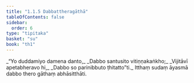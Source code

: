 ```yaml
---
title: "1.1.5 Dabbattheragāthā"
tableOfContents: false
sidebar:
  order: 6
type: "tipitaka"
basket: "su"
book: "th1"
---
```



<DynamicBreadcrumb />

<Division number="5" book="th1" bookNo="19" page="220">

<Paragraph number="13" type="verses" book="th1">
_“Yo duddamiyo damena danto,_  
_Dabbo santusito vitiṇṇakaṅkho;_  
_Vijitāvī apetabheravo hi,_  
_Dabbo so parinibbuto ṭhitatto”ti._  

</Paragraph>

<Paragraph number="14" book="th1">
Itthaṃ sudaṃ āyasmā dabbo thero gāthaṃ abhāsitthāti.
</Paragraph>
</Division>